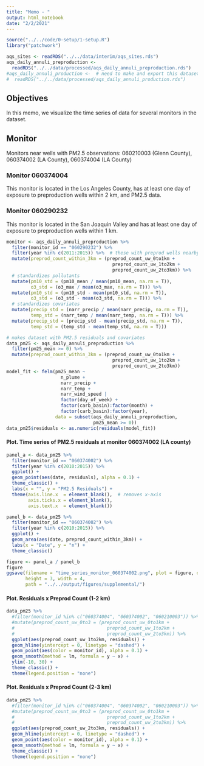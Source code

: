 ```yaml
---
title: "Memo - "
output: html_notebook
date: "2/2/2021"
---
```


```r
source("../../code/0-setup/1-setup.R")
library("patchwork")
```

```r
aqs_sites <- readRDS("../../data/interim/aqs_sites.rds")
aqs_daily_annuli_preproduction <- 
  readRDS("../../data/processed/aqs_daily_annuli_preproduction.rds")
#aqs_daily_annuli_production <-  # need to make and export this dataset
#  readRDS("../../data/processed/aqs_daily_annuli_production.rds")
```


## Objectives

In this memo, we visualize the time series of data for several monitors in the dataset.


## Monitor

Monitors near wells with PM2.5 observations: 060210003 (Glenn County), 060374002 (LA County), 060374004 (LA County)

### Monitor 060374004

This monitor is located in the Los Angeles County, has at least one day of exposure to preproduction wells within 2 km, and PM2.5 data.



### Monitor 060290232

This monitor is located in the San Joaquin Valley and has at least one day of exposure to preproduction wells within 1 km.

```r
monitor <- aqs_daily_annuli_preproduction %>%
  filter(monitor_id == "060290232") %>%
  filter(year %in% c(2011:2015)) %>%  # these with preprod wells nearby
  mutate(preprod_count_within_3km = (preprod_count_uw_0to1km +
                                       preprod_count_uw_1to2km +
                                       preprod_count_uw_2to3km)) %>%
  # standardizes pollutants
  mutate(pm10_std = (pm10_mean / mean(pm10_mean, na.rm = T)),
         o3_std = (o3_max / mean(o3_max, na.rm = T))) %>%
  mutate(pm10_std = (pm10_std - mean(pm10_std, na.rm = T)),
         o3_std = (o3_std - mean(o3_std, na.rm = T))) %>%
  # standardizes covariates
  mutate(precip_std = (narr_precip / mean(narr_precip, na.rm = T)),
         temp_std = (narr_temp / mean(narr_temp, na.rm = T))) %>%
  mutate(precip_std = (precip_std - mean(precip_std, na.rm = T)),
         temp_std = (temp_std - mean(temp_std, na.rm = T)))
```


```r
# makes dataset with PM2.5 residuals and covariates
data_pm25 <- aqs_daily_annuli_preproduction %>%
  filter(pm25_mean >= 0) %>%
  mutate(preprod_count_within_3km = (preprod_count_uw_0to1km +
                                       preprod_count_uw_1to2km +
                                       preprod_count_uw_2to3km))
model_fit <- felm(pm25_mean ~ 
                    n_plume +
                    narr_precip + 
                    narr_temp +
                    narr_wind_speed |
                    factor(day_of_week) +
                    factor(carb_basin):factor(month) +
                    factor(carb_basin):factor(year),
                  data = subset(aqs_daily_annuli_preproduction,
                                pm25_mean >= 0))
data_pm25$residuals <- as.numeric(residuals(model_fit))
```


#### Plot. Time series of PM2.5 residuals at monitor 060374002 (LA county)

```r
panel_a <- data_pm25 %>%
  filter(monitor_id == "060374002") %>%
  filter(year %in% c(2010:2015)) %>% 
  ggplot() +
  geom_point(aes(date, residuals), alpha = 0.1) +
  theme_classic() +
  labs(x = "", y = "PM2.5 Residuals") +
  theme(axis.line.x  = element_blank(),  # removes x-axis
        axis.ticks.x = element_blank(),
        axis.text.x  = element_blank())
```

```r
panel_b <- data_pm25 %>%
  filter(monitor_id == "060374002") %>%
  filter(year %in% c(2010:2015)) %>%
  ggplot() +
  geom_area(aes(date, preprod_count_within_3km)) +
  labs(x = "Date", y = "n") +
  theme_classic()
```

```r
figure <- panel_a / panel_b
figure
ggsave(filename = "time_series_monitor_060374002.png", plot = figure, device = "png",
       height = 3, width = 4,
       path = "../../output/figures/supplemental/")
```

#### Plot. Residuals x Preprod Count (1-2 km)

```r
data_pm25 %>%
  #filter(monitor_id %in% c("060374004", "060374002", "060210003")) %>%
  #mutate(preprod_count_uw_0to3 = (preprod_count_uw_0to1km +
  #                                  preprod_count_uw_1to2km + 
  #                                  preprod_count_uw_2to3km)) %>%
  ggplot(aes(preprod_count_uw_1to2km, residuals)) +
  geom_hline(yintercept = 0, linetype = "dashed") +
  geom_point(aes(color = monitor_id), alpha = 0.1) +
  geom_smooth(method = lm, formula = y ~ x) +
  ylim(-10, 30) +
  theme_classic() +
  theme(legend.position = "none")
```


#### Plot. Residuals x Preprod Count (2-3 km)

```r
data_pm25 %>%
  #filter(monitor_id %in% c("060374004", "060374002", "060210003")) %>%
  #mutate(preprod_count_uw_0to3 = (preprod_count_uw_0to1km +
  #                                  preprod_count_uw_1to2km + 
  #                                  preprod_count_uw_2to3km)) %>%
  ggplot(aes(preprod_count_uw_2to3km, residuals)) +
  geom_hline(yintercept = 0, linetype = "dashed") +
  geom_point(aes(color = monitor_id), alpha = 0.1) +
  geom_smooth(method = lm, formula = y ~ x) +
  theme_classic() +
  theme(legend.position = "none")
```